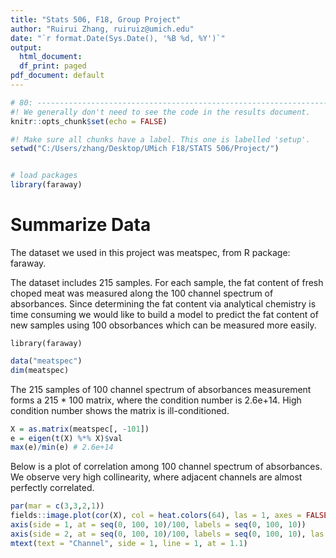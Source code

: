 ---
title: "Stats 506, F18, Group Project"
author: "Ruirui Zhang, ruiruiz@umich.edu"
date: "`r format.Date(Sys.Date(), '%B %d, %Y')`"
output:
  html_document:
  df_print: paged
pdf_document: default
---
  
```{r setup, include=FALSE}
# 80: --------------------------------------------------------------------------
#! We generally don't need to see the code in the results document.
knitr::opts_chunk$set(echo = FALSE)

#! Make sure all chunks have a label. This one is labelled 'setup'.
setwd("C:/Users/zhang/Desktop/UMich F18/STATS 506/Project/")


# load packages
library(faraway)

```


# Summarize Data
The dataset we used in this project was meatspec, from R package: faraway. 

The dataset includes 215 samples. For each sample, the fat content of fresh choped meat
was measured along the 100 channel spectrum of absorbances. 
Since determining the fat content via analytical chemistry is time consuming we would 
like to build a model to predict the fat content of new samples using 100 obsorbances 
which can be measured more easily.

```
library(faraway)
```

```{R dim, include = T}
data("meatspec")
dim(meatspec)
```

The 215 samples of 100 channel spectrum of absorbances measurement forms a 215 * 100 matrix, where the condition number is 2.6e+14. High condition number shows the matrix is ill-conditioned.

```{R conditional number}
X = as.matrix(meatspec[, -101])
e = eigen(t(X) %*% X)$val
max(e)/min(e) # 2.6e+14
```


Below is a plot of correlation among 100 channel spectrum of absorbances. We observe very high collinearity, where adjacent channels are almost perfectly correlated. 

```{R correlation}
par(mar = c(3,3,2,1))
fields::image.plot(cor(X), col = heat.colors(64), las = 1, axes = FALSE)
axis(side = 1, at = seq(0, 100, 10)/100, labels = seq(0, 100, 10))
axis(side = 2, at = seq(0, 100, 10)/100, labels = seq(0, 100, 10), las = 2)
mtext(text = "Channel", side = 1, line = 1, at = 1.1)
```



